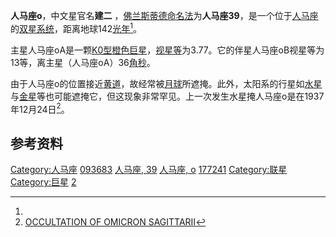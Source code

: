 {{Starbox begin 
| name = 人马座ο（建二）<br>ο Sagittarii
}}
{{Starbox image 
| image=[[Image:Omicron_Sagittarii-small.png|250px]] 
| caption=人马座ο在[[人马座|人马座]]的位置}}
{{Starbox observe 
| epoch = J2000.0
| constell = [[人马座|人马座]]
| 星官= [[斗宿|斗宿]] [[建_(星官)|建]]
| ra = {{RA|19|04|40.98}} 
| dec = {{DEC|-21|44|29.4}} 
| appmag_v = +3.76
}}
{{Starbox character |
  class=K0III
| b-v=
| u-b=
| variable=}}
{{Starbox astrometry 
| radial_v = 
| prop_mo_ra = 76.35 ± 0.31 <ref name="hipparcos">{{Cite web | url=http://webviz.u-strasbg.fr/viz-bin/VizieR-5?-out.add=.&-source=I/311/hip2&recno=93368 | title=HIP 93683 | work=Hipparcos, the New Reduction | author=van Leeuwen, F. | year=2007 | accessdate=2009-12-04 | archive-date=2012-06-16 | archive-url=https://web.archive.org/web/20120616234712/http://webviz.u-strasbg.fr/viz-bin/VizieR-5?-out.add=.&-source=I%2F311%2Fhip2&recno=93368 }}</ref>
| prop_mo_dec = –58.12 ± 0.18 <ref name="hipparcos"/>
| parallax = 22.96
| p_error = 0.24
| parallax_footnote = <ref name="hipparcos"/>
| absmag_v = 0.61
}}
{{Starbox catalog |
  names=Manubrij, 39 Sagittarii, [[Star_catalogue#BS,_BSC,_HR|HR]] 7217, [[Henry_Draper_Catalogue|HD]] 177241, [[Star_catalogue#SAO|SAO]] 187643, [[Hipparcos|HIP]] 93683, [[Star_catalogue#ADS|ADS]] 11996, CCDM 19047-2144}}
{{Starbox end}}
'''人马座ο'''，中文星官名'''建二''' ，[[佛兰斯蒂德命名法|佛兰斯蒂德命名法]]为'''人马座39'''，是一个位于[[人马座|人马座]]的[[联星|双星系统]]，距离地球142[[光年|光年]]<ref name="hipparcos"/>。

主星人马座οA是一颗[[恒星光谱|K0型]][[巨星|橙色巨星]]，[[视星等|视星等]]为3.77。它的伴星人马座οB视星等为13等，离主星（人马座οA）36[[角秒|角秒]]。

由于人马座ο的位置接近[[黄道|黄道]]，故经常被[[月球|月球]]所遮掩。此外，太阳系的行星如[[水星|水星]]与[[金星|金星]]等也可能遮掩它，但这现象非常罕见。上一次发生水星掩人马座ο是在1937年12月24日<ref>[http://www.astronomylive.com/event/occultation-omicron-sagittarii-17-june-2011 OCCULTATION OF OMICRON SAGITTARII]{{dead link|date=2018年2月 |bot=InternetArchiveBot |fix-attempted=yes }}</ref>。

==参考资料==
{{Reflist}}
{{人马座恒星}}
{{星官|建|6|10}}
[[Category:人马座|Category:人马座]]
[[Category:HIP天體|093683]]
[[Category:佛氏天體|人马座, 39]]
[[Category:拜耳天體|人马座, ο]]
[[Category:HD和HDE天體|177241]]
[[Category:联星|Category:联星]]
[[Category:巨星|Category:巨星]]
[[Category:建_(星官)|2]]